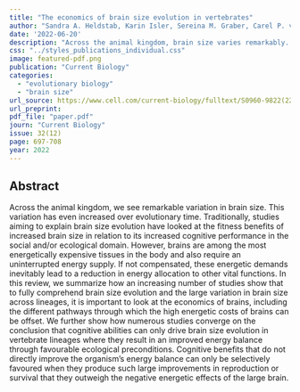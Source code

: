 ```yaml
---
title: "The economics of brain size evolution in vertebrates"
author: "Sandra A. Heldstab, Karin Isler, Sereina M. Graber, Carel P. van Schaik"
date: '2022-06-20'
description: "Across the animal kingdom, brain size varies remarkably. This review summarizes how an increasing number of studies show that to fully comprehend brain size evolution and the large variation in brain size across lineages, it is important to look at the economics of brains, including the different pathways through which the high energetic costs of brains can be offset. "
css: "../styles_publications_individual.css"
image: featured-pdf.png
publication: "Current Biology"
categories:
  - "evolutionary biology"
  - "brain size"
url_source: https://www.cell.com/current-biology/fulltext/S0960-9822(22)00735-7?_returnURL=https%3A%2F%2Flinkinghub.elsevier.com%2Fretrieve%2Fpii%2FS0960982222007357%3Fshowall%3Dtrue
url_preprint: 
pdf_file: "paper.pdf"
journ: "Current Biology"
issue: 32(12)
page: 697-708
year: 2022
---
```


## Abstract

Across the animal kingdom, we see remarkable variation in brain size. This variation has even increased over evolutionary time. Traditionally, studies aiming to explain brain size evolution have looked at the fitness benefits of increased brain size in relation to its increased cognitive performance in the social and/or ecological domain. However, brains are among the most energetically expensive tissues in the body and also require an uninterrupted energy supply. If not compensated, these energetic demands inevitably lead to a reduction in energy allocation to other vital functions. In this review, we summarize how an increasing number of studies show that to fully comprehend brain size evolution and the large variation in brain size across lineages, it is important to look at the economics of brains, including the different pathways through which the high energetic costs of brains can be offset. We further show how numerous studies converge on the conclusion that cognitive abilities can only drive brain size evolution in vertebrate lineages where they result in an improved energy balance through favourable ecological preconditions. Cognitive benefits that do not directly improve the organism's energy balance can only be selectively favoured when they produce such large improvements in reproduction or survival that they outweigh the negative energetic effects of the large brain.
